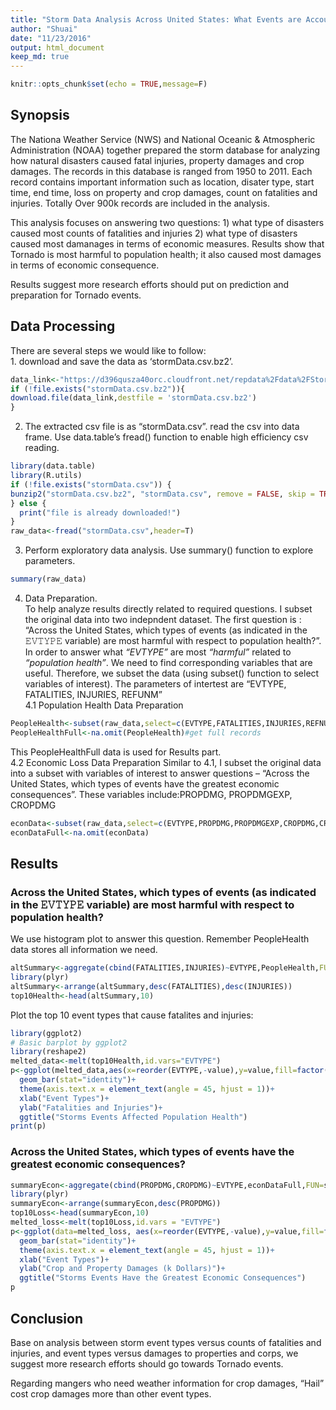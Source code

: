 ```yaml
---
title: "Storm Data Analysis Across United States: What Events are Accountable for Population Health and Economic Losses? "
author: "Shuai"
date: "11/23/2016"
output: html_document
keep_md: true
---
```

```r
knitr::opts_chunk$set(echo = TRUE,message=F)
```

## Synopsis  
The Nationa Weather Service (NWS) and National Oceanic & Atmospheric Administration (NOAA) together prepared the storm database for analyzing how natural disasters caused fatal injuries, property damages and crop damages. The records in this database is ranged from 1950 to 2011. Each record contains important information such as location, disater type, start time, end time, loss on property and crop damages, count on fatalities and injuries. Totally Over 900k records are included in the analysis.  

This analysis focuses on answering two questions: 1) what type of disasters caused most counts of fatalities and injuries 2) what type of disasters caused most damanages in terms of economic measures. Results show that Tornado is most harmful to population health; it also caused most damages in terms of economic consequence.  

Results suggest more research efforts should put on prediction and preparation for Tornado events.  

## Data Processing  
There are several steps we would like to follow:  
1.  download and save the data as 'stormData.csv.bz2'.  

```r
data_link<-"https://d396qusza40orc.cloudfront.net/repdata%2Fdata%2FStormData.csv.bz2"
if (!file.exists("stormData.csv.bz2")){
download.file(data_link,destfile = 'stormData.csv.bz2')
}
```
2.  The extracted csv file is as "stormData.csv". read the csv into data frame. Use data.table's fread() function to enable high efficiency csv reading.  
```r
library(data.table)
library(R.utils)
if (!file.exists("stormData.csv")) {
bunzip2("stormData.csv.bz2", "stormData.csv", remove = FALSE, skip = TRUE)
} else {
  print("file is already downloaded!")
}
raw_data<-fread("stormData.csv",header=T)
```
3.  Perform exploratory data analysis. Use summary() function to explore parameters.
```r
summary(raw_data)
```
4.  Data Preparation.  
  To help analyze results directly related to required questions. I subset the original data into two indepndent dataset. The first question is : "Across the United States, which types of events (as indicated in the 𝙴𝚅𝚃𝚈𝙿𝙴 variable) are most harmful with respect to population health?". In order to answer what *"EVTYPE"* are most *"harmful"* related to *"population health"*. We need to find corresponding variables that are useful. Therefore, we subset the data (using subset() function to select variables of interest). The parameters of intertest are "EVTYPE, FATALITIES, INJURIES, REFUNM"  
  4.1 Population Health Data Preparation  
```r
PeopleHealth<-subset(raw_data,select=c(EVTYPE,FATALITIES,INJURIES,REFNUM))
PeopleHealthFull<-na.omit(PeopleHealth)#get full records
```
This PeopleHealthFull data is used for Results part.  
  4.2 Economic Loss Data Preparation
  Similar to 4.1, I subset the original data into a subset with variables of interest to answer questions -- "Across the United States, which types of events have the greatest economic consequences". These variables include:PROPDMG, PROPDMGEXP, CROPDMG
```r
econData<-subset(raw_data,select=c(EVTYPE,PROPDMG,PROPDMGEXP,CROPDMG,CROPDMGEXP,REFNUM))
econDataFull<-na.omit(econData)
```
## Results  

### Across the United States, which types of events (as indicated in the 𝙴𝚅𝚃𝚈𝙿𝙴 variable) are most harmful with respect to population health?  
We use histogram plot to answer this question. Remember PeopleHealth data stores all information we need.  
```r
altSummary<-aggregate(cbind(FATALITIES,INJURIES)~EVTYPE,PeopleHealth,FUN=sum)
library(plyr)
altSummary<-arrange(altSummary,desc(FATALITIES),desc(INJURIES))
top10Health<-head(altSummary,10)
```

Plot the top 10 event types that cause fatalites and injuries:
```r
library(ggplot2)
# Basic barplot by ggplot2
library(reshape2)
melted_data<-melt(top10Health,id.vars="EVTYPE")
p<-ggplot(melted_data,aes(x=reorder(EVTYPE,-value),y=value,fill=factor(variable)))+
  geom_bar(stat="identity")+
  theme(axis.text.x = element_text(angle = 45, hjust = 1))+
  xlab("Event Types")+
  ylab("Fatalities and Injuries")+
  ggtitle("Storms Events Affected Population Health")
print(p)
```

### Across the United States, which types of events have the greatest economic consequences?  

```r
summaryEcon<-aggregate(cbind(PROPDMG,CROPDMG)~EVTYPE,econDataFull,FUN=sum)
library(plyr)
summaryEcon<-arrange(summaryEcon,desc(PROPDMG))
top10Loss<-head(summaryEcon,10)
melted_loss<-melt(top10Loss,id.vars = "EVTYPE")
p<-ggplot(data=melted_loss, aes(x=reorder(EVTYPE,-value),y=value,fill=factor(variable)))+
  geom_bar(stat="identity")+
  theme(axis.text.x = element_text(angle = 45, hjust = 1))+
  xlab("Event Types")+
  ylab("Crop and Property Damages (k Dollars)")+
  ggtitle("Storms Events Have the Greatest Economic Consequences")
p
```

## Conclusion  

Base on analysis between storm event types versus counts of fatalities and injuries, and event types versus damages to properties and corps, we suggest more research efforts should go towards Tornado events.  

Regarding mangers who need weather information for crop damages, "Hail" cost crop damages more than other event types.